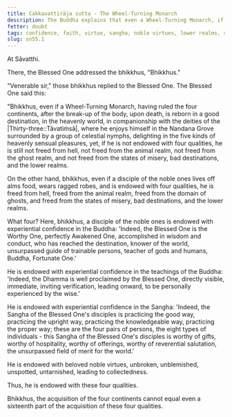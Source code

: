 ```yaml
---
title: Cakkavattirāja sutta - The Wheel-Turning Monarch
description: The Buddha explains that even a Wheel-Turning Monarch, if not endowed with four qualities, is not freed from hell, the animal realm, the ghost realm, and the lower realms. On the other hand, a noble disciple, endowed with four qualities, is freed from these states.
fetter: doubt
tags: confidence, faith, virtue, sangha, noble virtues, lower realms, sn, sn45-56, sn55
slug: sn55.1
---
```


At Sāvatthi.

There, the Blessed One addressed the bhikkhus, "Bhikkhus."

"Venerable sir," those bhikkhus replied to the Blessed One. The Blessed One said this:

"Bhikkhus, even if a Wheel-Turning Monarch, having ruled the four continents, after the break-up of the body, upon death, is reborn in a good destination, in the heavenly world, in companionship with the deities of the |Thirty-three::Tāvatiṁsā|, where he enjoys himself in the Nandana Grove surrounded by a group of celestial nymphs, delighting in the five kinds of heavenly sensual pleasures, yet, if he is not endowed with four qualities, he is still not freed from hell, not freed from the animal realm, not freed from the ghost realm, and not freed from the states of misery, bad destinations, and the lower realms.

On the other hand, bhikkhus, even if a disciple of the noble ones lives off alms food, wears ragged robes, and is endowed with four qualities, he is freed from hell, freed from the animal realm, freed from the domain of ghosts, and freed from the states of misery, bad destinations, and the lower realms.

What four? Here, bhikkhus, a disciple of the noble ones is endowed with experiential confidence in the Buddha: 'Indeed, the Blessed One is the Worthy One, perfectly Awakened One, accomplished in wisdom and conduct, who has reached the destination, knower of the world, unsurpassed guide of trainable persons, teacher of gods and humans, Buddha, Fortunate One.'

He is endowed with experiential confidence in the teachings of the Buddha: 'Indeed, the Dhamma is well proclaimed by the Blessed One, directly visible, immediate, inviting verification, leading onward, to be personally experienced by the wise.'

He is endowed with experiential confidence in the Sangha: 'Indeed, the Sangha of the Blessed One's disciples is practicing the good way, practicing the upright way, practicing the knowledgeable way, practicing the proper way; these are the four pairs of persons, the eight types of individuals - this Sangha of the Blessed One's disciples is worthy of gifts, worthy of hospitality, worthy of offerings, worthy of reverential salutation, the unsurpassed field of merit for the world.'

He is endowed with beloved noble virtues, unbroken, unblemished, unspotted, untarnished, leading to collectedness.

Thus, he is endowed with these four qualities.

Bhikkhus, the acquisition of the four continents cannot equal even a sixteenth part of the acquisition of these four qualities.